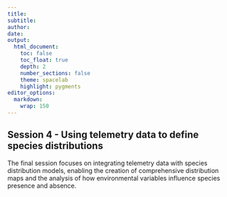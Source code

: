 ```yaml
---
title:
subtitle: 
author:
date:
output:
  html_document:
    toc: false
    toc_float: true 
    depth: 2
    number_sections: false
    theme: spacelab
    highlight: pygments
editor_options: 
  markdown: 
    wrap: 150
---
```


## Session 4 - Using telemetry data to define species distributions

The final session focuses on integrating telemetry data with species distribution models, enabling the creation of comprehensive distribution maps and the analysis of how environmental variables influence species presence and absence.








